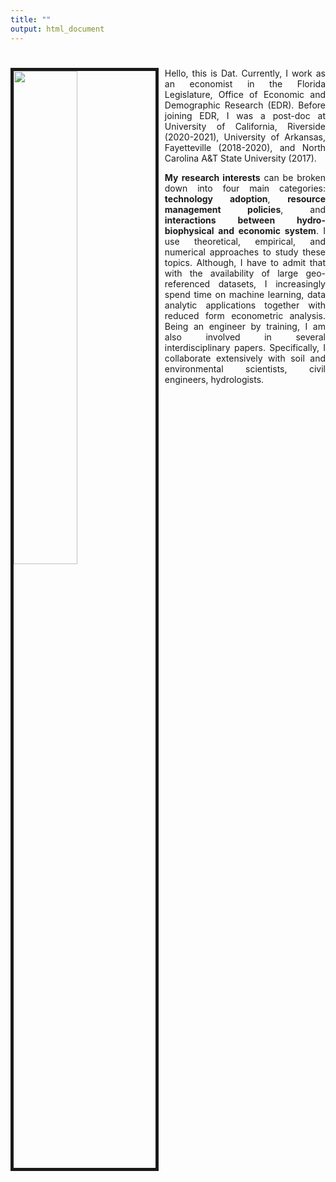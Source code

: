 ```yaml
---
title: ""
output: html_document
---
```


#
#
<link rel="stylesheet" href="style.css" type="text/css">

<img src="images/My_profile_pic_resized.jpg" style="width:45%; border:5px solid; margin-right: 10px" align="left">

<style>
body {
text-align: justify}
</style>

<!-- <style> -->
<!-- body { -->
<!-- text-align: justify -->
<!-- font-style: italic; color: black -->
<!-- font-family: times new roman} -->
<!-- </style> -->


Hello, this is Dat. Currently, I work as an economist in the Florida Legislature, Office of Economic and Demographic Research (EDR). Before joining EDR, I was a post-doc at University of California, Riverside (2020-2021), University of Arkansas, Fayetteville (2018-2020), and North Carolina A&T State University (2017). 


**My research interests** can be broken down into four main categories: **technology adoption**, **resource management policies**, and **interactions between hydro-biophysical and economic system**. I use theoretical, empirical, and numerical approaches to study these topics. Although, I have to admit that with the availability of large geo-referenced datasets, I increasingly spend time on machine learning, data analytic applications together with reduced form econometric analysis. Being an engineer by training, I am also involved in several interdisciplinary papers. Specifically, I collaborate extensively with soil and environmental scientists, civil engineers, hydrologists.

<!-- ####  -->
<!-- #### **Technology Adoption** -->
<!-- ### -->
<!-- ### -->

<!-- ### -->
<!-- #### **Resource Management Policies** -->
<!-- ### -->

<!-- ### -->
<!-- #### **Interactions Between Hydro-Biophysical and Economic System** -->
<!-- ### -->

